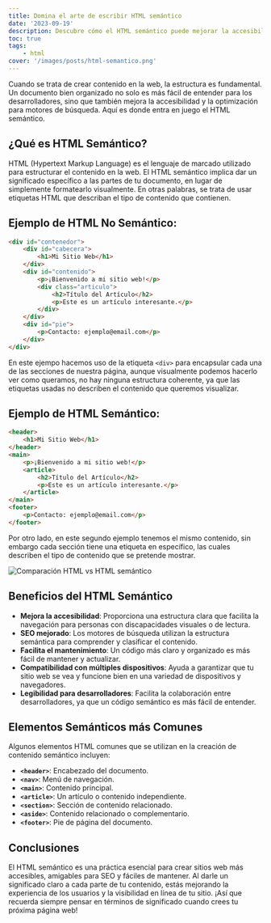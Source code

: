 ```yaml
---
title: Domina el arte de escribir HTML semántico
date: '2023-09-19'
description: Descubre cómo el HTML semántico puede mejorar la accesibilidad, el SEO y la legibilidad de tu sitio web. Aprende a estructurar tu contenido de manera eficaz para una experiencia web superior.
toc: true
tags:
    - html
cover: '/images/posts/html-semantico.png'
---
```


Cuando se trata de crear contenido en la web, la estructura es fundamental. Un documento bien organizado no solo es más fácil de entender para los desarrolladores, sino que también mejora la accesibilidad y la optimización para motores de búsqueda. Aquí es donde entra en juego el HTML semántico.

## ¿Qué es HTML Semántico?

HTML (Hypertext Markup Language) es el lenguaje de marcado utilizado para estructurar el contenido en la web. El HTML semántico implica dar un significado específico a las partes de tu documento, en lugar de simplemente formatearlo visualmente. En otras palabras, se trata de usar etiquetas HTML que describan el tipo de contenido que contienen.

## Ejemplo de HTML No Semántico:

```html
<div id="contenedor">
    <div id="cabecera">
        <h1>Mi Sitio Web</h1>
    </div>
    <div id="contenido">
        <p>¡Bienvenido a mi sitio web!</p>
        <div class="articulo">
            <h2>Título del Artículo</h2>
            <p>Este es un artículo interesante.</p>
        </div>
    </div>
    <div id="pie">
        <p>Contacto: ejemplo@email.com</p>
    </div>
</div>
```

En este ejempo hacemos uso de la etiqueta `<div>` para encapsular cada una de las secciones de nuestra página, aunque visualmente podemos hacerlo ver como queramos, no hay ninguna estructura coherente, ya que las etiquetas usadas no describen el contenido que queremos visualizar.

## Ejemplo de HTML Semántico:

```html
<header>
    <h1>Mi Sitio Web</h1>
</header>
<main>
    <p>¡Bienvenido a mi sitio web!</p>
    <article>
        <h2>Título del Artículo</h2>
        <p>Este es un artículo interesante.</p>
    </article>
</main>
<footer>
    <p>Contacto: ejemplo@email.com</p>
</footer>
```

Por otro lado, en este segundo ejemplo tenemos el mismo contenido, sin embargo cada sección tiene una etiqueta en específico, las cuales describen el tipo de contenido que se pretende mostrar.

<img
    src="https://res.cloudinary.com/dvjzp6scj/image/upload/v1698165660/posts/qkvfxhxpxzoejnwwgkh1.svg"
    alt="Comparación HTML vs HTML semántico"
/>

## Beneficios del HTML Semántico

-   **Mejora la accesibilidad**: Proporciona una estructura clara que facilita la navegación para personas con discapacidades visuales o de lectura.
-   **SEO mejorado**: Los motores de búsqueda utilizan la estructura semántica para comprender y clasificar el contenido.
-   **Facilita el mantenimiento**: Un código más claro y organizado es más fácil de mantener y actualizar.
-   **Compatibilidad con múltiples dispositivos**: Ayuda a garantizar que tu sitio web se vea y funcione bien en una variedad de dispositivos y navegadores.
-   **Legibilidad para desarrolladores**: Facilita la colaboración entre desarrolladores, ya que un código semántico es más fácil de entender.

## Elementos Semánticos más Comunes

Algunos elementos HTML comunes que se utilizan en la creación de contenido semántico incluyen:

-   **`<header>`**: Encabezado del documento.
-   **`<nav>`**: Menú de navegación.
-   **`<main>`**: Contenido principal.
-   **`<article>`**: Un artículo o contenido independiente.
-   **`<section>`**: Sección de contenido relacionado.
-   **`<aside>`**: Contenido relacionado o complementario.
-   **`<footer>`**: Pie de página del documento.

## Conclusiones

El HTML semántico es una práctica esencial para crear sitios web más accesibles, amigables para SEO y fáciles de mantener. Al darle un significado claro a cada parte de tu contenido, estás mejorando la experiencia de los usuarios y la visibilidad en línea de tu sitio. ¡Así que recuerda siempre pensar en términos de significado cuando crees tu próxima página web!
